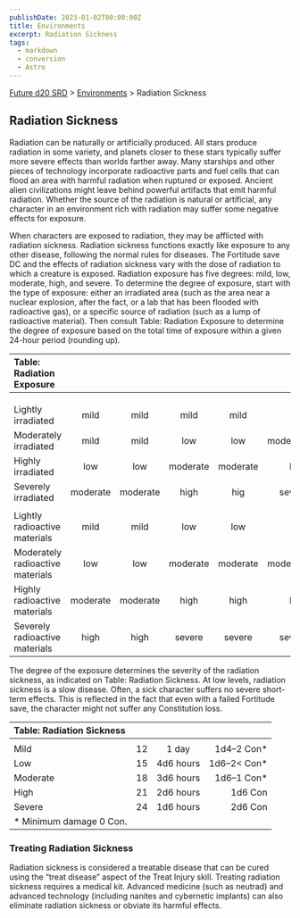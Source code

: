 ```yaml
---
publishDate: 2023-01-02T00:00:00Z
title: Environments
excerpt: Radiation Sickness
tags:
  - markdown
  - conversion
  - Astro
---
```






[Future d20 SRD](/#futureD20) > [Environments](future-d20-srd-environments-index) > Radiation Sickness




## Radiation Sickness


Radiation can be naturally or artificially produced. All stars produce radiation in some variety, and planets closer to these stars typically suffer more severe effects than worlds farther away. Many starships and other pieces of technology incorporate radioactive parts and fuel cells that can flood an area with harmful radiation when ruptured or exposed. Ancient alien civilizations might leave behind powerful artifacts that emit harmful radiation. Whether the source of the radiation is natural or artificial, any character in an environment rich with radiation may suffer some negative effects for exposure.


When characters are exposed to radiation, they may be afflicted with radiation sickness. Radiation sickness functions exactly like exposure to any other disease, following the normal rules for diseases. The Fortitude save DC and the effects of radiation sickness vary with the dose of radiation to which a creature is exposed.
Radiation exposure has five degrees: mild, low, moderate, high, and severe. To determine the degree of exposure, start with the type of exposure: either an irradiated area (such as the area near a nuclear explosion, after the fact, or a lab that has been flooded with radioactive gas), or a specific source of radiation (such as a lump of radioactive material). Then consult Table: Radiation Exposure to determine the degree of exposure based on the total time of exposure within a given 24-hour period (rounding up).


| Table: Radiation Exposure |  |  |  |  |  |
| :--------------------------- | :--: | :--: | :--: | :--: | --: |
|  |  |  |  |  |  |
|  |  |  |  |  |  |
|  |  |  |  |  |  |
| Lightly irradiated | mild | mild | mild | mild | low |
| Moderately irradiated | mild | mild | low | low | moderate |
| Highly irradiated | low | low | moderate | moderate | high |
| Severely irradiated | moderate | moderate | high | hig | severe |
|  |  |  |  |  |  |
| Lightly radioactive materials | mild | mild | low | low | low |
| Moderately radioactive materials | low | low | moderate | moderate | moderate |
| Highly radioactive materials | moderate | moderate | high | high | high |
| Severely radioactive materials | high | high | severe | severe | severe |



The degree of the exposure determines the severity of the radiation sickness, as indicated on Table: Radiation Sickness. At low levels, radiation sickness is a slow disease. Often, a sick character suffers no severe short-term effects. This is reflected in the fact that even with a failed Fortitude save, the character might not suffer any Constitution loss.


| Table: Radiation Sickness |  |  |  |
| :--------------------------- | :--: | :--: | --: |
|  |  |  |  |
| Mild | 12 | 1 day | 1d4–2 Con* |
| Low | 15 | 4d6 hours | 1d6–2< Con* |
| Moderate | 18 | 3d6 hours | 1d6–1 Con* |
| High | 21 | 2d6 hours | 1d6 Con |
| Severe | 24 | 1d6 hours | 2d6 Con |
| * Minimum damage 0 Con. |  |  |  |



### Treating Radiation Sickness


Radiation sickness is considered a treatable disease that can be cured using the “treat disease” aspect of the Treat Injury skill. Treating radiation sickness requires a medical kit. Advanced medicine (such as neutrad) and advanced technology (including nanites and cybernetic implants) can also eliminate radiation sickness or obviate its harmful effects.



